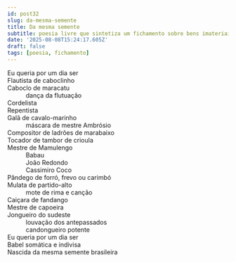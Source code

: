 ```yaml
---
id: post32
slug: da-mesma-semente
title: Da mesma semente
subtitle: poesia livre que sintetiza um fichamento sobre bens imateriais do patrimônio cultural brasileiro
date: '2025-08-08T15:24:17.605Z'
draft: false
tags: [poesia, fichamento]
---
```

Eu queria por um dia ser  
Flautista de caboclinho  
Caboclo de maracatu  
&emsp;&emsp;&emsp;dança da flutuação  
Cordelista  
Repentista   
Galã de cavalo-marinho  
&emsp;&emsp;&emsp;máscara de mestre Ambrósio  
Compositor de ladrões de marabaixo  
Tocador de tambor de crioula  
Mestre de Mamulengo  
&emsp;&emsp;&emsp;Babau  
&emsp;&emsp;&emsp;João Redondo  
&emsp;&emsp;&emsp;Cassimiro Coco  
Pândego de forró, frevo ou carimbó  
Mulata de partido-alto  
&emsp;&emsp;&emsp;mote de rima e canção  
Caiçara de fandango  
Mestre de capoeira  
Jongueiro do sudeste  
&emsp;&emsp;&emsp;louvação dos antepassados  
&emsp;&emsp;&emsp;candongueiro potente  
Eu queria por um dia ser  
Babel somática e indivisa  
Nascida da mesma semente brasileira
